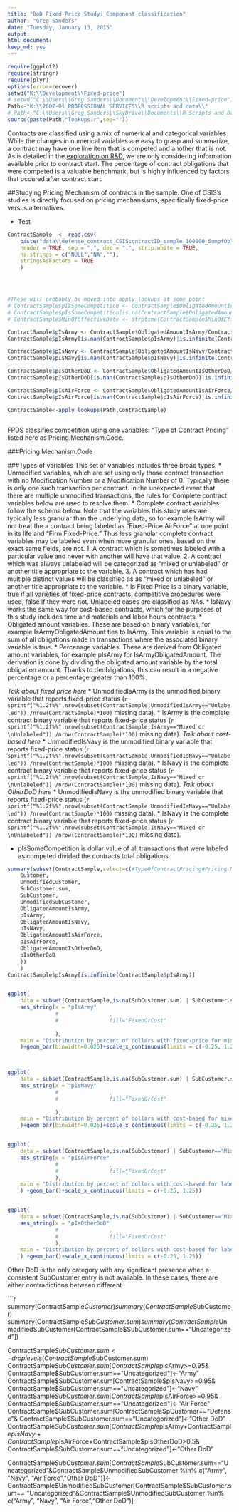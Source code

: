 ```yaml
---
title: "DoD Fixed-Price Study: Component classification"
author: "Greg Sanders"
date: "Tuesday, January 13, 2015"
output:
html_document:
keep_md: yes
---
```


```r
require(ggplot2)
require(stringr)
require(plyr)
options(error=recover)
setwd("K:\\Development\\Fixed-price")
# setwd("C:\\Users\\Greg Sanders\\Documents\\Development\\Fixed-price")
Path<-"K:\\2007-01 PROFESSIONAL SERVICES\\R scripts and data\\"
# Path<-"C:\\Users\\Greg Sanders\\SkyDrive\\Documents\\R Scripts and Data SkyDrive\\"
source(paste(Path,"lookups.r",sep=""))

```

Contracts are classified using a mix of numerical and categorical variables. While the changes in numerical variables are easy to grasp and summarize, a contract may have one line item that is competed and another that is not. As is detailed in the [exploration on R&D](RnD_1to5_exploration.md), we are only considering information available prior to contract start. The percentage of contract obligations that were competed is a valuable benchmark, but is highly influenced by factors that occured after contract start.


##Studying Pricing Mechanism of contracts in the sample.
One of CSIS's studies is directly focused on pricing mechansisms, specifically fixed-price versus alternatives.

* Test

```r
ContractSample  <- read.csv(
    paste("data\\defense_contract_CSIScontractID_sample_100000_SumofObligatedAmount.csv", sep = ""),
    header = TRUE, sep = ",", dec = ".", strip.white = TRUE, 
    na.strings = c("NULL","NA",""),
    stringsAsFactors = TRUE
    )




#These will probably be moved into apply_lookups at some point
# ContractSample$pIsSomeCompetition <- ContractSample$ObligatedAmountIsSomeCompetition/ContractSample$ObligatedAmount
# ContractSample$pIsSomeCompetition[is.na(ContractSample$ObligatedAmountIsSomeCompetition)] <- 0
# ContractSample$MinOfEffectiveDate <- strptime(ContractSample$MinOfEffectiveDate, "%Y-%m-%d")

ContractSample$pIsArmy <- ContractSample$ObligatedAmountIsArmy/ContractSample$SumofObligatedAmount
ContractSample$pIsArmy[is.nan(ContractSample$pIsArmy)|is.infinite(ContractSample$pIsArmy)|is.na(ContractSample$ObligatedAmountIsArmy)] <- 0

ContractSample$pIsNavy <- ContractSample$ObligatedAmountIsNavy/ContractSample$SumofObligatedAmount
ContractSample$pIsNavy[is.nan(ContractSample$pIsNavy)|is.infinite(ContractSample$pIsNavy)|is.na(ContractSample$ObligatedAmountIsNavy)] <- 0

ContractSample$pIsOtherDoD <- ContractSample$ObligatedAmountIsOtherDoD/ContractSample$SumofObligatedAmount
ContractSample$pIsOtherDoD[is.nan(ContractSample$pIsOtherDoD)|is.infinite(ContractSample$pIsOtherDoD)|is.na(ContractSample$ObligatedAmountIsOtherDoD)] <- 0

ContractSample$pIsAirForce <- ContractSample$ObligatedAmountIsAirForce/ContractSample$SumofObligatedAmount
ContractSample$pIsAirForce[is.nan(ContractSample$pIsAirForce)|is.infinite(ContractSample$pIsAirForce)|is.na(ContractSample$ObligatedAmountIsAirForce)] <- 0

ContractSample<-apply_lookups(Path,ContractSample)



```
FPDS classifies competition using one variables: "Type of Contract Pricing" listed here as Pricing.Mechanism.Code.


###Pricing.Mechanism.Code

###Types of variables
This set of variables includes three broad types.
* Unmodified variables, which are set using only those contract transaction with no Modification Number or a Modification Number of 0. Typically there is only one such transaction per contract. In the unexpected event that there are multiple unmodified transactions, the rules for Complete contract variables below are used to resolve them.
* Complete contract variables follow the schema below. Note that the variables this study uses are typically less granular than the underlying data, so for example IsArmy will not treat the a contract being labeled as "Fixed-Price AirForce" at one point in its life and "Firm Fixed-Price." Thus less granular complete contract variables may be labeled even when more granular ones, based on the exact same fields, are not.
1. A contract which is sometimes labeled with a particular value and never with another will have that value.
2. A contract which was always unlabeled will be categorized as "mixed or unlabeled" or another title appropriate to the variable.
3. A contract which has had multiple distinct values will be classified as as "mixed or unlabeled" or another title appropriate to the variable.
* Is Fixed Price is a binary variable, true if all varieties of fixed-price contracts,  competitive procedures were used, false if they were not. Unlabeled cases are classified as NAs. 
* IsNavy works the same way for cost-based contracts, which for the purposes of this study includes time and materials and labor hours contracts.
* Obligated amount variables. These are based on binary variables, for example IsArmyObligatedAmount ties to IsArmy. This variable is equal to the sum of all obligations made in transactions where the associated binary variable is true. 
* Percenage variables. These are derived from Obligated amount variables, for example pIsArmy for IsArmyObligatedAmount. The derivation is done by dividing the obligated amount variable by the total obligation amount. Thanks to deobligations, this can result in a negative percentage or a percentage greater than 100%.

*Talk about fixed price here*
* UnmodifiedIsArmy is the unmodified binary variable that reports fixed-price status  (`r sprintf("%1.2f%%",nrow(subset(ContractSample,UnmodifiedIsArmy=="Unlabeled")) /nrow(ContractSample)*100)` missing data).
* IsArmy is the complete contract binary variable that reports fixed-price status (`r sprintf("%1.2f%%",nrow(subset(ContractSample,IsArmy=="Mixed or \nUnlabeled")) /nrow(ContractSample)*100)` missing data).
*Talk about cost-based here*
* UnmodifiedIsNavy is the unmodified binary variable that reports fixed-price status  (`r sprintf("%1.2f%%",nrow(subset(ContractSample,UnmodifiedIsNavy=="Unlabeled")) /nrow(ContractSample)*100)` missing data).
* IsNavy is the complete contract binary variable that reports fixed-price status (`r sprintf("%1.2f%%",nrow(subset(ContractSample,IsNavy=="Mixed or \nUnlabeled")) /nrow(ContractSample)*100)` missing data).
*Talk about OtherDoD here*
* UnmodifiedIsNavy is the unmodified binary variable that reports fixed-price status  (`r sprintf("%1.2f%%",nrow(subset(ContractSample,UnmodifiedIsNavy=="Unlabeled")) /nrow(ContractSample)*100)` missing data).
* IsNavy is the complete contract binary variable that reports fixed-price status (`r sprintf("%1.2f%%",nrow(subset(ContractSample,IsNavy=="Mixed or \nUnlabeled")) /nrow(ContractSample)*100)` missing data).



* pIsSomeCompetition is dollar value of all transactions that were labeled as competed divided the contracts total obligations. 

```r
summary(subset(ContractSample,select=c(#TypeOfContractPricing#Pricing.Mechanism.Code,#
    Customer,
    UnmodifiedCustomer,
    SubCustomer.sum,
    SubCustomer,
    UnmodifiedSubCustomer,
    ObligatedAmountIsArmy,
    pIsArmy,
    ObligatedAmountIsNavy,
    pIsNavy,
    ObligatedAmountIsAirForce,
    pIsAirForce,
    ObligatedAmountIsOtherDoD,
    pIsOtherDoD
    ))
    )
ContractSample$pIsArmy[is.infinite(ContractSample$pIsArmy)]


ggplot(
    data = subset(ContractSample,is.na(SubCustomer.sum) | SubCustomer.sum=="Uncategorized"),
    aes_string(x = "pIsArmy"
               #                ,
               #                fill="FixedOrCost"
               
               ),
    main = "Distribution by percent of dollars with fixed-price for mixed and unlabeled contracts."
    )+geom_bar(binwidth=0.025)+scale_x_continuous(limits = c(-0.25, 1.25))



ggplot(
    data = subset(ContractSample,is.na(SubCustomer.sum) | SubCustomer.sum=="Uncategorized"),
    aes_string(x = "pIsNavy"
               #                ,
               #                fill="FixedOrCost"
               
               ),
    main = "Distribution by percent of dollars with cost-based for mixed and unlabeled contracts."
    )+geom_bar(binwidth=0.025)+scale_x_continuous(limits = c(-0.25, 1.25))


ggplot(
    data = subset(ContractSample,is.na(SubCustomer) | SubCustomer=="Mixed or Unlabeled"),
    aes_string(x = "pIsAirForce"
               #                ,
               #                fill="FixedOrCost"
               ),
    main = "Distribution by percent of dollars with cost-based for labeled contracts."
    ) +geom_bar()+scale_x_continuous(limits = c(-0.25, 1.25))


ggplot(
    data = subset(ContractSample,is.na(SubCustomer) | SubCustomer=="Mixed or Unlabeled"),
    aes_string(x = "pIsOtherDoD"
               #                ,
               #                fill="FixedOrCost"
               ),
    main = "Distribution by percent of dollars with cost-based for labeled contracts."
    ) +geom_bar()+scale_x_continuous(limits = c(-0.25, 1.25))


```

Other DoD is the only category with any significant presence when a consistent SubCustomer entry is not available. In these cases, there are either contradictions between different 

```r

summary(ContractSample$Customer)
summary(ContractSample$SubCustomer)
summary(ContractSample$SubCustomer.sum)
summary(ContractSample$UnmodifiedSubCustomer[ContractSample$SubCustomer.sum=="Uncategorized"])

ContractSample$SubCustomer.sum<-droplevels(ContractSample$SubCustomer.sum)
ContractSample$SubCustomer.sum[ContractSample$pIsArmy>=0.95&
                                   ContractSample$SubCustomer.sum=="Uncategorized"]<-"Army"
ContractSample$SubCustomer.sum[ContractSample$pIsNavy>=0.95&
                                   ContractSample$SubCustomer.sum=="Uncategorized"]<-"Navy"
ContractSample$SubCustomer.sum[ContractSample$pIsAirForce>=0.95&
                                   ContractSample$SubCustomer.sum=="Uncategorized"]<-"Air Force"
ContractSample$SubCustomer.sum[ContractSample$pCustomer=="Defense"&
                                   ContractSample$SubCustomer.sum=="Uncategorized"]<-"Other DoD"
ContractSample$SubCustomer.sum[ContractSample$pIsArmy+ContractSample$pIsNavy+
                                   ContractSample$pIsAirForce+ContractSample$pIsOtherDoD>0.5&
                                   ContractSample$SubCustomer.sum=="Uncategorized"]<-"Other DoD"

ContractSample$SubCustomer.sum[
    ContractSample$SubCustomer.sum=="Uncategorized"&ContractSample$UnmodifiedSubCustomer %in% 
        c("Army", "Navy", "Air Force","Other DoD")]<-
    ContractSample$UnmodifiedSubCustomer[ContractSample$SubCustomer.sum==
                                             "Uncategorized"&ContractSample$UnmodifiedSubCustomer %in% 
                                             c("Army", "Navy", "Air Force","Other DoD")]



